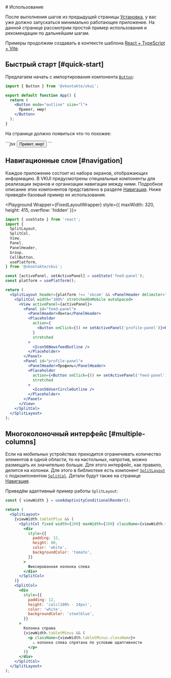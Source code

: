 <Overview>
# Использование

После выполнения шагов из предыдущей страницы [Установка](/overview/install), у вас уже должно запускаться минимально работающее
приложение. На данной странице рассмотрим простой пример использования и рекомендации по дальнейшим шагам.

Примеры продолжим создавать в контексте шаблона [React + TypeScript + Vite](https://github.com/vitejs/vite/tree/main/packages/create-vite/template-react-ts).

</Overview>

## Быстрый старт [#quick-start]

Предлагаем начать с импортирования компонента [`Button`](/components/button):

```jsx filename="src/App.tsx"
import { Button } from '@vkontakte/vkui';

export default function App() {
  return (
    <Button mode="outline" size="l">
      Привет, мир!
    </Button>
  );
}
```

На странице должно появиться что-то похожее:


<Playground Wrapper={BlockWrapper}>
  ```jsx
  <Button mode="outline" size="l">
    Привет, мир!
  </Button>
  ```
</Playground>

## Навигационные слои [#navigation]

Каждое приложение состоит из набора экранов, отображающих информацию. В VKUI предусмотрены специальные компоненты для реализации
экранов и организации навигации между ними. Подробное описание этих компонентов представлено в разделе [Навигация](/overview/navigation).
Ниже приведён базовый пример их использования.

<Playground Wrapper={FixedLayoutWrapper} style={{ maxWidth: 320, height: 415, overflow: 'hidden' }}>

```jsx
import { useState } from 'react';
import {
  SplitLayout,
  SplitCol,
  View,
  Panel,
  PanelHeader,
  Group,
  CellButton,
  usePlatform,
} from '@vkontakte/vkui';

const [activePanel, setActivePanel] = useState('feed-panel');
const platform = usePlatform();

return (
  <SplitLayout header={platform !== 'vkcom' && <PanelHeader delimiter="none" />}>
    <SplitCol width="100%" stretchedOnMobile autoSpaced>
      <View activePanel={activePanel}>
        <Panel id="feed-panel">
          <PanelHeader>Лента</PanelHeader>
          <Placeholder
            action={
              <Button onClick={() => setActivePanel('profile-panel')}>Перейти в Профиль</Button>
            }
            stretched
          >
            <Icon56NewsfeedOutline />
          </Placeholder>
        </Panel>
        <Panel id="profile-panel">
          <PanelHeader>Профиль</PanelHeader>
          <Placeholder
            action={<Button onClick={() => setActivePanel('feed-panel')}>Вернуться в Ленту</Button>}
            stretched
          >
            <Icon56UserCircleOutline />
          </Placeholder>
        </Panel>
      </View>
    </SplitCol>
  </SplitLayout>
);
```

</Playground>

## Многоколоночный интерфейс [#multiple-columns]

Если на мобильных устройствах приходится ограничивать количество элементов в одной области, то на настольных, напротив, можно
размещать их значительно больше. Для этого интерфейс, как правило, делится на колонки. Для этого в библиотеке есть компонент
[`SplitLayout`](/components/split-layout) с подкомпонентом [`SplitCol`](/components/split-layout#split-col). Детали будут также
на странице [Навигация](/overview/navigation).

Приведём адаптивный пример работы `SplitLayout`:


<Playground Wrapper={FixedLayoutWrapper}>

```jsx
const { viewWidth } = useAdaptivityConditionalRender();

return (
  <SplitLayout>
    {viewWidth.tabletPlus && (
      <SplitCol fixed width={280} maxWidth={280} className={viewWidth.tabletPlus.className}>
        <div
          style={{
            padding: 12,
            height: 80,
            color: 'white',
            backgroundColor: 'tomato',
          }}
        >
          Фиксированная колонка слева
        </div>
      </SplitCol>
    )}
    <SplitCol>
      <div
        style={{
          padding: 12,
          height: 'calc(100% - 24px)',
          color: 'white',
          backgroundColor: 'steelblue',
        }}
      >
        Колонка справа
        {viewWidth.tabletMinus && (
          <p className={viewWidth.tabletMinus.className}>
            ⚠️ колонка слева спрятана по условию адаптивности
          </p>
        )}
      </div>
    </SplitCol>
  </SplitLayout>
);
```

</Playground>
